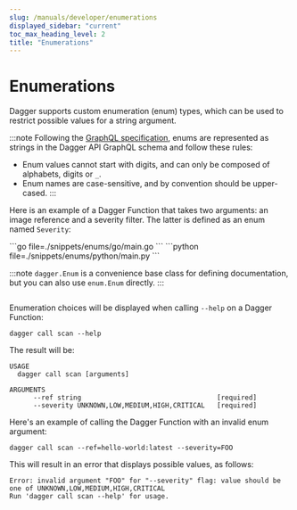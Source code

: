 ```yaml
---
slug: /manuals/developer/enumerations
displayed_sidebar: "current"
toc_max_heading_level: 2
title: "Enumerations"
---
```


# Enumerations

Dagger supports custom enumeration (enum) types, which can be used to restrict possible values for a string argument.

:::note
Following the [GraphQL specification](https://spec.graphql.org/October2021/#Name), enums are represented as strings in the Dagger API GraphQL schema and follow these rules:
- Enum values cannot start with digits, and can only be composed of alphabets, digits or `_`.
- Enum names are case-sensitive, and by convention should be upper-cased.
:::

Here is an example of a Dagger Function that takes two arguments: an image reference and a severity filter. The latter is defined as an enum named `Severity`:

<Tabs groupId="language">
<TabItem value="Go">
```go file=./snippets/enums/go/main.go
```
</TabItem>
<TabItem value="Python">
```python file=./snippets/enums/python/main.py
```

:::note
`dagger.Enum` is a convenience base class for defining documentation, but you can also use `enum.Enum` directly.
:::
</TabItem>
<TabItem value="TypeScript">
```typescript file=./snippets/enums/typescript/index.ts
```
</TabItem>
</Tabs>

Enumeration choices will be displayed when calling `--help` on a Dagger Function:

```shell
dagger call scan --help
```

The result will be:

```shell
USAGE
  dagger call scan [arguments]

ARGUMENTS
      --ref string                                  [required]
      --severity UNKNOWN,LOW,MEDIUM,HIGH,CRITICAL   [required]
```

Here's an example of calling the Dagger Function with an invalid enum argument:

```shell
dagger call scan --ref=hello-world:latest --severity=FOO
```

This will result in an error that displays possible values, as follows:

```shell
Error: invalid argument "FOO" for "--severity" flag: value should be one of UNKNOWN,LOW,MEDIUM,HIGH,CRITICAL
Run 'dagger call scan --help' for usage.
```
